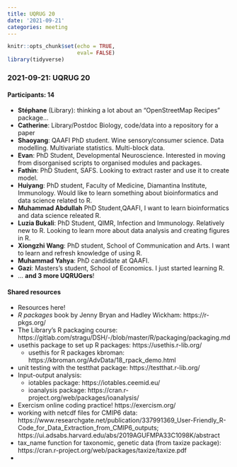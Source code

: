 ```yaml
---
title: UQRUG 20
date: '2021-09-21'
categories: meeting
---
```


```r
knitr::opts_chunk$set(echo = TRUE,
                      eval= FALSE)
library(tidyverse)

```

### 2021-09-21: UQRUG 20

#### Participants: 14

* **Stéphane** (Library): thinking a lot about an "OpenStreetMap Recipes" package...
* **Catherine**: Library/Postdoc Biology, code/data into a repository for a paper
* **Shaoyang**: QAAFI PhD student.  Wine sensory/consumer science.  Data modelling.  Multivariate statistics.  Multi-block data.
* **Evan**: PhD Student, Developmental Neuroscience. Interested in moving from disorganised scripts to organised modules and packages.
* **Fathin**: PhD Student, SAFS. Looking to extract raster and use it to create model.
* **Huiyang**: PhD student, Faculty of Medicine, Diamantina Institute, Immunology. Would like to learn something about bioinformatics and data science related to R.
* **Muhammad Abdullah** PhD Student,QAAFI, I want to learn bioinformatics and data science releated R.
* **Luzia Bukali**: PhD Student, QIMR, Infection and Immunology. Relatively new to R. Looking to learn more about data analysis and creating figures in R.
* **Xiongzhi Wang**: PhD student, School of Communication and Arts. I want to learn and refresh knowledge of using R.
* **Muhammad Yahya**: PhD candidate at QAAFI. 
* **Gazi**: Masters's student, School of Economics. I just started learning R.
* ... **and 3 more UQRUGers**!


#### Shared resources

* Resources here!
* *R packages* book by Jenny Bryan and Hadley Wickham: https://r-pkgs.org/
* The Library's R packaging course: https://gitlab.com/stragu/DSH/-/blob/master/R/packaging/packaging.md
* usethis package to set up R packages: https://usethis.r-lib.org/
    * usethis for R packages kbroman: https://kbroman.org/AdvData/18_rpack_demo.html
* unit testing with the testthat package: https://testthat.r-lib.org/ 
* Input-output analysis:
    * iotables package: https://iotables.ceemid.eu/
    * ioanalysis package: https://cran.r-project.org/web/packages/ioanalysis/
* Exercism online coding practice! https://exercism.org/
* working with netcdf files for CMIP6 data: https://www.researchgate.net/publication/337991369_User-Friendly_R-Code_for_Data_Extraction_from_CMIP6_outputs; https://ui.adsabs.harvard.edu/abs/2019AGUFMPA33C1098K/abstract
* tax_name function for taxonomic, genetic data (from taxize package): https://cran.r-project.org/web/packages/taxize/taxize.pdf
* 


